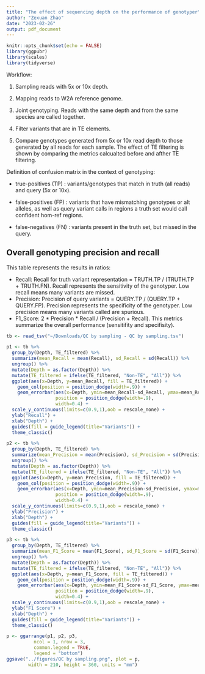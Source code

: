 ```yaml
---
title: "The effect of sequencing depth on the performance of genotyper"
author: "Zexuan Zhao"
date: "2023-02-26"
output: pdf_document
---
```


```r
knitr::opts_chunk$set(echo = FALSE)
library(ggpubr)
library(scales)
library(tidyverse)
```

Workflow:

1. Sampling reads with 5x or 10x depth.

2. Mapping reads to W2A reference genome.

3. Joint genotyping. Reads with the same depth and from the same species are called together. 

4. Filter variants that are in TE elements.

4. Compare genotypes generated from 5x or 10x read depth to those generated by all reads for each sample. The effect of TE filtering is shown by comparing the metrics calcualted before and afther TE filtering. 


Definition of confusion matrix in the context of genotyping:

- true-positives (TP) : variants/genotypes that match in truth (all reads) and query (5x or 10x).

- false-positives (FP) : variants that have mismatching genotypes or alt alleles, as well as query variant calls in regions a truth set would call confident hom-ref regions.

- false-negatives (FN) : variants present in the truth set, but missed in the query.


## Overall genotyping precision and recall

This table represents the results in ratios:

- Recall:	Recall for truth variant representation = TRUTH.TP / (TRUTH.TP + TRUTH.FN). Recall represents the sensitivity of the genotyper. Low recall means many variants are missed.
- Precision:	Precision of query variants = QUERY.TP / (QUERY.TP + QUERY.FP). Precision represents the specificity of the genotyper. Low precision means many variants called are spurious.
- F1_Score: 2 * Precision * Recall / (Precision + Recall). This metrics summarize the overall performance (sensitifity and specifisity).


```r
tb <- read_tsv("~/Downloads/QC by sampling - QC by sampling.tsv")
```


```r
p1 <- tb %>% 
  group_by(Depth, TE_filtered) %>% 
  summarize(mean_Recall = mean(Recall), sd_Recall = sd(Recall)) %>% 
  ungroup() %>% 
  mutate(Depth = as.factor(Depth)) %>% 
  mutate(TE_filtered = ifelse(TE_filtered, "Non-TE", "All")) %>% 
  ggplot(aes(x=Depth, y=mean_Recall, fill = TE_filtered)) +
    geom_col(position = position_dodge(width=.9)) +
    geom_errorbar(aes(x=Depth, ymin=mean_Recall-sd_Recall, ymax=mean_Recall+sd_Recall),
                  position = position_dodge(width=.9),
                  width=0.4) +
  scale_y_continuous(limits=c(0.9,1),oob = rescale_none) +
  ylab("Recall") +
  xlab("Depth") +
  guides(fill = guide_legend(title="Variants")) +
  theme_classic()
```

```r
p2 <- tb %>% 
  group_by(Depth, TE_filtered) %>% 
  summarize(mean_Precision = mean(Precision), sd_Precision = sd(Precision)) %>% 
  ungroup() %>% 
  mutate(Depth = as.factor(Depth)) %>% 
  mutate(TE_filtered = ifelse(TE_filtered, "Non-TE", "All")) %>% 
  ggplot(aes(x=Depth, y=mean_Precision, fill = TE_filtered)) +
    geom_col(position = position_dodge(width=.9)) +
    geom_errorbar(aes(x=Depth, ymin=mean_Precision-sd_Precision, ymax=mean_Precision+sd_Precision),
                  position = position_dodge(width=.9),
                  width=0.4) +
  scale_y_continuous(limits=c(0.9,1),oob = rescale_none) +
  ylab("Precision") +
  xlab("Depth") +
  guides(fill = guide_legend(title="Variants")) +
  theme_classic()
```

```r
p3 <- tb %>% 
  group_by(Depth, TE_filtered) %>% 
  summarize(mean_F1_Score = mean(F1_Score), sd_F1_Score = sd(F1_Score)) %>% 
  ungroup() %>% 
  mutate(Depth = as.factor(Depth)) %>% 
  mutate(TE_filtered = ifelse(TE_filtered, "Non-TE", "All")) %>% 
  ggplot(aes(x=Depth, y=mean_F1_Score, fill = TE_filtered)) +
    geom_col(position = position_dodge(width=.9)) +
    geom_errorbar(aes(x=Depth, ymin=mean_F1_Score-sd_F1_Score, ymax=mean_F1_Score+sd_F1_Score),
                  position = position_dodge(width=.9),
                  width=0.4) +
  scale_y_continuous(limits=c(0.9,1),oob = rescale_none) +
  ylab("F1 Score") +
  xlab("Depth") +
  guides(fill = guide_legend(title="Variants")) +
  theme_classic()
```

```r
p <- ggarrange(p1, p2, p3,
          ncol = 1, nrow = 3,
          common.legend = TRUE,
          legend = "bottom")
ggsave("../figures/QC by sampling.png", plot = p,
        width = 210, height = 360, units = "mm")
```